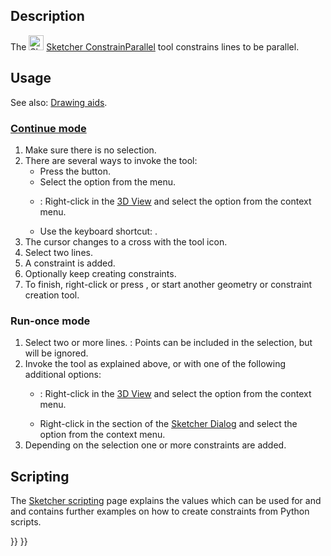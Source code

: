 <languages/>
<translate>

<!--T:12-->
{{Docnav
|[[Sketcher_ConstrainVertical|Vertical Constraint]]
|[[Sketcher_ConstrainPerpendicular|Perpendicular Constraint]]
|[[Sketcher_Workbench|Sketcher]]
|IconL=Sketcher_ConstrainVertical.svg
|IconR=Sketcher_ConstrainPerpendicular.svg
|IconC=Workbench_Sketcher.svg
}}

<!--T:10-->
{{GuiCommand
|Name=Sketcher ConstrainParallel
|MenuLocation=Sketch → Constraints → Parallel Constraint
|Workbenches=[[Sketcher_Workbench|Sketcher]]
|Shortcut={{KEY|P}}
|SeeAlso=
}}

==Description== <!--T:16--> 

<!--T:2-->
The [[Image:Sketcher_ConstrainParallel.svg|24px]] [[Sketcher_ConstrainParallel|Sketcher ConstrainParallel]] tool constrains lines to be parallel.

==Usage== <!--T:20-->

<!--T:22-->
See also: [[Sketcher_Workbench#Drawing_aids|Drawing aids]].

===[[Sketcher_Workbench#Continue_modes|Continue mode]]=== <!--T:23-->

<!--T:21-->
# Make sure there is no selection.
# There are several ways to invoke the tool:
#* Press the {{Button|[[Image:Sketcher_ConstrainParallel.svg|16px]] [[Sketcher_ConstrainParallel|Parallel Constraint]]}} button.
#* Select the {{MenuCommand|Sketch → Constraints → [[Image:Sketcher_ConstrainParallel.svg|16px]] Parallel Constraint}} option from the menu.
#* {{Version|1.0}}: Right-click in the [[3D_View|3D View]] and select the {{MenuCommand|Constrain → [[Image:Sketcher_ConstrainParallel.svg|16px]] Parallel Constraint}} option from the context menu.
#* Use the keyboard shortcut: {{KEY|P}}.
# The cursor changes to a cross with the tool icon.
# Select two lines.
# A constraint is added.
# Optionally keep creating constraints.
# To finish, right-click or press {{KEY|Esc}}, or start another geometry or constraint creation tool.

===Run-once mode=== <!--T:24-->

<!--T:25-->
# Select two or more lines. {{Version|1.0}}: Points can be included in the selection, but will be ignored.
# Invoke the tool as explained above, or with one of the following additional options:
#* {{Version|1.0}}: Right-click in the [[3D_View|3D View]] and select the {{MenuCommand|[[Image:Sketcher_ConstrainParallel.svg|16px]] Parallel Constraint}} option from the context menu.
#* Right-click in the {{MenuCommand|Elements}} section of the [[Sketcher_Dialog|Sketcher Dialog]] and select the {{MenuCommand|[[Image:Sketcher_ConstrainParallel.svg|16px]] Parallel Constraint}} option from the context menu.
# Depending on the selection one or more constraints are added.

== Scripting == <!--T:18-->

</translate>
{{Code|code=Sketch.addConstraint(Sketcher.Constraint('Parallel', Line1, Line2))}}
<translate>

<!--T:19-->
The [[Sketcher_scripting|Sketcher scripting]] page explains the values which can be used for {{incode|Line1}} and {{incode|Line2}} and  contains further examples on how to create constraints from Python scripts.


<!--T:13-->
{{Docnav
|[[Sketcher_ConstrainVertical|Vertical Constraint]]
|[[Sketcher_ConstrainPerpendicular|Perpendicular Constraint]]
|[[Sketcher_Workbench|Sketcher]]
|IconL=Sketcher_ConstrainVertical.svg
|IconR=Sketcher_ConstrainPerpendicular.svg
|IconC=Workbench_Sketcher.svg
}}

</translate>
{{Sketcher_Tools_navi{{#translation:}}}}
{{Userdocnavi{{#translation:}}}}